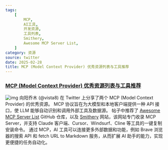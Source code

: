 ```yaml
---
tags:
    [
        MCP,
        AI工具,
        开发资源,
        工具列表,
        Smithery,
        Awesome MCP Server List,
    ]
category: 资源
source: twitter
date: 2025-02-28
title: MCP (Model Context Provider) 优秀资源列表与工具推荐
---
```


### [MCP (Model Context Provider) 优秀资源列表与工具推荐](https://twitter-thread.com/t/1893336389116203256)

![img](https://img.mengpeng.tech/i/2025/02/28/67c14a2dde9b8.webp)
向阳乔木 (@vista8) 在 Twitter 上分享了两个 MCP (Model Context Provider) 的优秀资源。 MCP 协议旨在为大模型和本地客户端提供一种 API 接口，使 LLM 能够自动识别和调用外部工具及数据源。 帖子中推荐了 [Awesome MCP Server List](https://github.com/appcypher/awesome-mcp-servers) GitHub 仓库，以及 [Smithery](https://smithery.ai/) 网站，该网站专门收录 MCP Server，并支持 Claude 客户端、Cursor、Windsurf、Cline 等工具的一键复制安装命令。 通过 MCP，AI 工具可以连接更多外部数据和功能，例如 Brave 浏览器的搜索 API 和 fetch URL to Markdown 服务，从而扩展 AI 助手的能力，实现更便捷的任务自动化。
